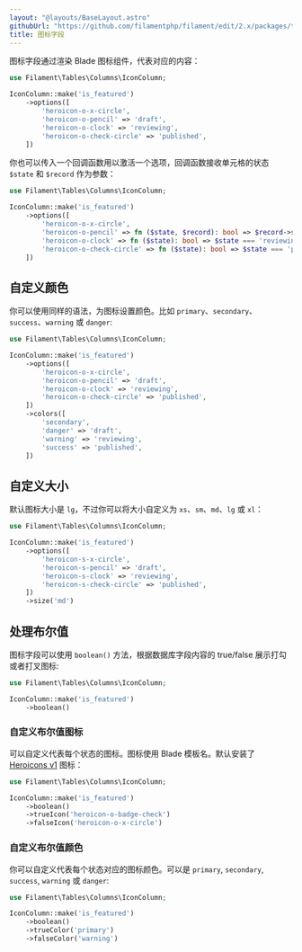 ```yaml
---
layout: "@layouts/BaseLayout.astro"
githubUrl: "https://github.com/filamentphp/filament/edit/2.x/packages/tables/docs/03-columns/03-icon.md"
title: 图标字段
---
```


图标字段通过渲染 Blade 图标组件，代表对应的内容：

```php
use Filament\Tables\Columns\IconColumn;

IconColumn::make('is_featured')
    ->options([
        'heroicon-o-x-circle',
        'heroicon-o-pencil' => 'draft',
        'heroicon-o-clock' => 'reviewing',
        'heroicon-o-check-circle' => 'published',
    ])
```

你也可以传入一个回调函数用以激活一个选项，回调函数接收单元格的状态 `$state` 和 `$record` 作为参数：

```php
use Filament\Tables\Columns\IconColumn;

IconColumn::make('is_featured')
    ->options([
        'heroicon-o-x-circle',
        'heroicon-o-pencil' => fn ($state, $record): bool => $record->status === 2,
        'heroicon-o-clock' => fn ($state): bool => $state === 'reviewing',
        'heroicon-o-check-circle' => fn ($state): bool => $state === 'published',
    ])
```

## 自定义颜色

你可以使用同样的语法，为图标设置颜色。比如 `primary`、`secondary`、`success`、`warning` 或 `danger`:

```php
use Filament\Tables\Columns\IconColumn;

IconColumn::make('is_featured')
    ->options([
        'heroicon-o-x-circle',
        'heroicon-o-pencil' => 'draft',
        'heroicon-o-clock' => 'reviewing',
        'heroicon-o-check-circle' => 'published',
    ])
    ->colors([
        'secondary',
        'danger' => 'draft',
        'warning' => 'reviewing',
        'success' => 'published',
    ])
```

## 自定义大小

默认图标大小是 `lg`，不过你可以将大小自定义为 `xs`、`sm`、`md`、`lg` 或 `xl`：

```php
use Filament\Tables\Columns\IconColumn;

IconColumn::make('is_featured')
    ->options([
        'heroicon-s-x-circle',
        'heroicon-s-pencil' => 'draft',
        'heroicon-s-clock' => 'reviewing',
        'heroicon-s-check-circle' => 'published',
    ])
    ->size('md')
```

## 处理布尔值

图标字段可以使用 `boolean()` 方法，根据数据库字段内容的 true/false 展示打勾或者打叉图标:

```php
use Filament\Tables\Columns\IconColumn;

IconColumn::make('is_featured')
    ->boolean()
```

### 自定义布尔值图标

可以自定义代表每个状态的图标。图标使用 Blade 模板名。默认安装了 [Heroicons v1](https://v1.heroicons.com) 图标：

```php
use Filament\Tables\Columns\IconColumn;

IconColumn::make('is_featured')
    ->boolean()
    ->trueIcon('heroicon-o-badge-check')
    ->falseIcon('heroicon-o-x-circle')
```

### 自定义布尔值颜色

你可以自定义代表每个状态对应的图标颜色。可以是 `primary`, `secondary`, `success`, `warning` 或 `danger`:

```php
use Filament\Tables\Columns\IconColumn;

IconColumn::make('is_featured')
    ->boolean()
    ->trueColor('primary')
    ->falseColor('warning')
```
